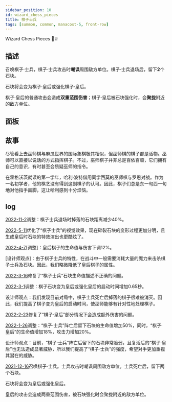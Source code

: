 ```yaml
---
sidebar_position: 10
id: wizard_chess_pieces
title: 棋子士兵
tags: [summon, common, manacost-5, front-row]
---
```


Wizard Chess Pieces 🗿♕

<!--truncate-->



<CardBasics cardKey={id}/>


## 描述
召唤棋子·士兵，棋子·士兵攻击时**嘲讽**周围敌方单位。棋子·士兵退场后，留下**2**个石块。

石块将会变为棋子·皇后或强化棋子·皇后。

棋子·皇后的普通攻击会造成**双重范围伤害**；棋子·皇后被石块强化时，会**聚拢**附近的敌方单位。

## 面板


<LevelComponent/>


<CardDynamicTable cardKey={id}/>


<CardComplexTable cardKey={id}/>


## 故事

尽管看上去巫师棋与麻瓜世界的国际象棋极其相似，但巫师棋的棋子都是活物。巫师可以直接以说话的方式指挥棋子。不过，巫师棋子并非总是百依百顺，它们拥有自己的意识，有时甚至会质疑巫师的指令。

在霍格沃茨就读的第一学年，哈利·波特借用同学西莫的巫师棋与罗恩对战。作为一名初学者，他的棋艺没有得到这副棋子的认可。因此，棋子们总是东一句西一句地对他指手画脚，这让哈利感到十分烦恼。

## log

[2022-11-2](/blog/221102-update-annc#adjustment)调整：棋子士兵退场时掉落的石块距离减少40%。

[2022-5-11](/blog/220511-update-annc#optimization)优化了“棋子士兵”的视觉效果，现在碎裂石块的变形过程更加分明，且生成皇后时石块的特效演出也更酷炫了。

[2022-4-7](/blog/220407-update-annc#adjustment)[调整]：皇后棋子的生命值与伤害下调12%。

[设计师观点]：由于棋子士兵的特性，在战斗中一般需要消耗大量的魔力来击杀棋子士兵及石块。因此，我们略微降低了皇后棋子的属性。

[2022-3-16](/blog/220316-update-annc#fix)修复了“棋子士兵”石块生命值描述不正确的问题。

[2022-3-1](/blog/220301-update-annc#adjustment)调整：棋子石块变为皇后或强化皇后的启动时间增加0.65秒。

设计师观点：我们发现目前对局中，棋子士兵死亡后掉落的棋子很难被消灭。因此，我们提高了棋子变为皇后的启动时间，使巫师能够有针对性地处理棋子。

[2022-2-23](/blog/220223-update-annc#fix)修复了“棋子·皇后”部分情况下会造成额外伤害的问题。

[2022-1-26](/blog/220126-update-annc#adjustment)调整：“棋子·士兵”阵亡后留下石块的生命值增加50%，同时，“棋子·皇后”的生命值增加18%，攻击力增加20%。

设计师观点：目前，“棋子·士兵”阵亡后留下的石块非常脆弱，且复活后的“棋子·皇后”也无法造成显著威胁，所以我们提高了“棋子·士兵”的强度，希望对手更加重视其潜在的威胁。

[2021-12-16](/blog/211216-update-annc#description)召唤棋子·士兵。士兵攻击时嘲讽周围敌方单位。士兵死亡后，留下两个石块。

石块将会变为皇后或强化皇后。

皇后的攻击会造成两重范围伤害，被石块强化时会聚拢附近的敌方单位。


